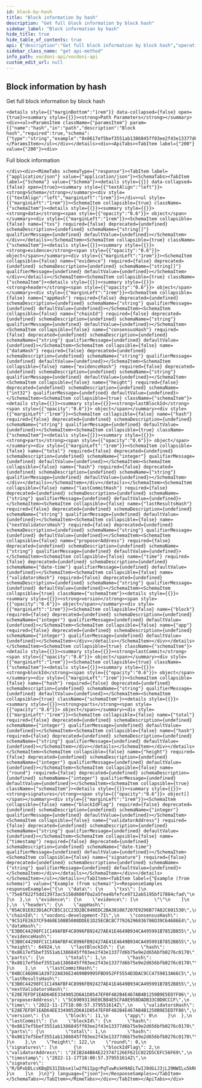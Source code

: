 ```yaml
---
id: block-by-hash
title: "Block information by hash"
description: "Get full block information by block hash"
sidebar_label: "Block information by hash"
hide_title: true
hide_table_of_contents: true
api: {"description":"Get full block information by block hash","operationId":"blockByHash","tags":["Chain"],"parameters":[{"name":"hash","in":"path","description":"Block hash","required":true,"schema":{"type":"string","example":"0x8617ef5bef3551ab1386845ff03ee2f43e13377d6b75e9e2d656bfb0276c0170"}}],"responses":{"200":{"description":"Full block information","content":{"application/json":{"schema":{"type":"object","properties":{"data":{"type":"object","properties":{"txs":{"type":"array","items":{"type":"string","example":"75e8f822f5dd13973ac5158d600f0a2a5fea4bfefce9712ab5195bf17884cfad"}}}},"evidence":{"type":"object","properties":{"evidence":{"type":"array","items":{"type":"string","example":""}}}},"header":{"type":"object","properties":{"appHash":{"type":"string","example":"05AC01E023D1ACFCB5C1CC23D2BC848EDC2BA381087207E9296B77A82C601530"},"chainId":{"type":"string","example":"vocdoni-development-71"},"consensusHash":{"type":"string","example":"9C51FE2637CF9460E108B5008DDEE1D25ECBC8C77926296836786D39C64686E4"},"dataHash":{"type":"string","example":"E3B0C44298FC1C149AFBF4C8996FB92427AE41E4649B934CA495991B7852B855"},"evidenceHash":{"type":"string","example":"E3B0C44298FC1C149AFBF4C8996FB92427AE41E4649B934CA495991B7852B855"},"height":{"type":"integer","format":"int32","example":64924},"lastBlockId":{"type":"object","properties":{"hash":{"type":"string","example":"0x8617ef5bef3551ab1386845ff03ee2f43e13377d6b75e9e2d656bfb0276c0170"},"parts":{"type":"object","properties":{"total":{"type":"integer","example":1},"hash":{"type":"string","example":"0x8617ef5bef3551ab1386845ff03ee2f43e13377d6b75e9e2d656bfb0276c0170"}}}}},"lastCommitHash":{"type":"string","example":"04BCC46D061A39722A836E24690B9995FBD952FF5554D3DAC9CC4759813A66C5"},"lastResultsHash":{"type":"string","example":"E3B0C44298FC1C149AFBF4C8996FB92427AE41E4649B934CA495991B7852B855"},"nextValidatorsHash":{"type":"string","example":"E28E7EFDF1EAD64EE3349052D6A1D8547EF0F482B4E467AB4B1250B9E5ED7F86"},"proposerAddress":{"type":"string","example":"5C69093136E0CB84E5CFA8E958DADB33C0D0CCCF"},"time":{"type":"string","format":"date-time","example":"2022-11-17T18:00:57.379551614Z"},"validatorsHash":{"type":"string","example":"E28E7EFDF1EAD64EE3349052D6A1D8547EF0F482B4E467AB4B1250B9E5ED7F86"},"version":{"type":"object","properties":{"block":{"type":"integer","example":11},"app":{"type":"integer","example":0}}}}},"lastCommit":{"type":"object","properties":{"blockId":{"type":"object","properties":{"hash":{"type":"string","example":"0x8617ef5bef3551ab1386845ff03ee2f43e13377d6b75e9e2d656bfb0276c0170"},"parts":{"type":"object","properties":{"total":{"type":"integer","example":1},"hash":{"type":"string","example":"0x8617ef5bef3551ab1386845ff03ee2f43e13377d6b75e9e2d656bfb0276c0170"}}}}},"height":{"type":"integer","example":122},"round":{"type":"integer","example":0},"signatures":{"type":"array","items":{"type":"object","properties":{"blockIdFlag":{"type":"integer","example":2},"validatorAddress":{"type":"string","example":"2E1B244B84E223747126EF621C022D5CEFC56F69"},"timestamp":{"type":"string","format":"date-time","example":"2022-11-17T18:00:57.379551614Z"},"signature":{"type":"string","example":"R/bPxbDLcsKBqDS31Ibbse1lw2f61IpgrPqTuwRskH9AELTwIJ0dGiJ3jL29NWILu5kR0LDv+/83zkQLqNuiCA=="}}}}}}}}}}}},"method":"get","path":"/chain/blocks/hash/{hash}","servers":[{"url":"https://api-dev.vocdoni.net/v2/"}],"securitySchemes":{"bearerAuth":{"type":"http","scheme":"bearer"}},"info":{"version":"2.0.0","title":"Vocdoni API","description":"The Vocdoni API is a REST API that substitutes the previous RPCs in order to make it easier for  developers/integrators to build on top of the voting protocol. This API facilitates creating votings using Vocdoni,  without the hassle of learning a complex blockchain platform, allowing to perform all the features that enable the  voting protocol such as creating an account, entity, voting process, census & vote, abstracting as much as possible  the complexity and offering simple and straightforward methods to perform those actions. \nYou can review the API endpoints documentation in this section, the main entities are:\n- [**Chain**](chain): The Vocdoni blockchain is named Vochain. It is a Byzantine fault-tolerant network based on Tendermint that  executes the Vocdoni Protocol logic represented as a state machine. Its main purpose is to register votes in a  decentralized and verifiable format. In those endpoints, you can consult the state of the chain, transactions costs,  list organizations and get more Vochain info.\n- [**Accounts**](accounts): Identified by an Ethereum like address. An account can create and manage elections, transfer tokens,  give power to other accounts on his behalf (delegates) and manage its metadata.\n- [**Elections**](elections): Is a rule-set of options and requirements for creating a process in which people vote a series of  options. To know more about the params of an election and its lifecycle go [here](../get-started/intro#23-elections).  In this section you will find all information related to an election as its information, election keys, submitted  votes & how to create a new election.\n- [**Censuses**](censuses): The census is a key component of any voting process. It specifies the set of users (identified by a  public key or address) eligible for participating in an election. To understand more about the Censuses you can  check [here](../get-started/intro#21-the-census). Here you will be able to get censuses information like the Merkle  root, total weight & size, import/export the censuses and create new ones.\n- [**Votes**](votes): All the information related to the vote issued by a participant in a vote, you can check the validity of  the vote, consult your information and send a vote.\n\nBackend error messages list are defined here: https://github.com/vocdoni/vocdoni-node/blob/master/api/errors.go"},"postman":{"name":"Block information by hash","description":{"content":"Get full block information by block hash","type":"text/plain"},"url":{"path":["chain","blocks","hash",":hash"],"host":["{{baseUrl}}"],"query":[],"variable":[{"disabled":false,"description":{"content":"(Required) Block hash","type":"text/plain"},"type":"any","value":"","key":"hash"}]},"header":[{"key":"Accept","value":"application/json"}],"method":"GET"}}
sidebar_class_name: "get api-method"
info_path: vocdoni-api/vocdoni-api
custom_edit_url: null
---
```



## Block information by hash



Get full block information by block hash

````mdx-code-block
<details style={{"marginBottom":"1rem"}} data-collapsed={false} open={true}><summary style={{}}><strong>Path Parameters</strong></summary><div><ul><ParamsItem className={"paramsItem"} param={{"name":"hash","in":"path","description":"Block hash","required":true,"schema":{"type":"string","example":"0x8617ef5bef3551ab1386845ff03ee2f43e13377d6b75e9e2d656bfb0276c0170"}}}></ParamsItem></ul></div></details><div><ApiTabs><TabItem label={"200"} value={"200"}><div>
````

Full block information

````mdx-code-block
</div><div><MimeTabs schemaType={"response"}><TabItem label={"application/json"} value={"application/json"}><SchemaTabs><TabItem label={"Schema"} value={"Schema"}><details style={{}} data-collapsed={false} open={true}><summary style={{"textAlign":"left"}}><strong>Schema</strong></summary><div style={{"textAlign":"left","marginLeft":"1rem"}}></div><ul style={{"marginLeft":"1rem"}}><SchemaItem collapsible={true} className={"schemaItem"}><details style={{}}><summary style={{}}><strong>data</strong><span style={{"opacity":"0.6"}}> object</span></summary><div style={{"marginLeft":"1rem"}}><SchemaItem collapsible={false} name={"txs"} required={false} deprecated={undefined} schemaDescription={undefined} schemaName={"string[]"} qualifierMessage={undefined} defaultValue={undefined}></SchemaItem></div></details></SchemaItem><SchemaItem collapsible={true} className={"schemaItem"}><details style={{}}><summary style={{}}><strong>evidence</strong><span style={{"opacity":"0.6"}}> object</span></summary><div style={{"marginLeft":"1rem"}}><SchemaItem collapsible={false} name={"evidence"} required={false} deprecated={undefined} schemaDescription={undefined} schemaName={"string[]"} qualifierMessage={undefined} defaultValue={undefined}></SchemaItem></div></details></SchemaItem><SchemaItem collapsible={true} className={"schemaItem"}><details style={{}}><summary style={{}}><strong>header</strong><span style={{"opacity":"0.6"}}> object</span></summary><div style={{"marginLeft":"1rem"}}><SchemaItem collapsible={false} name={"appHash"} required={false} deprecated={undefined} schemaDescription={undefined} schemaName={"string"} qualifierMessage={undefined} defaultValue={undefined}></SchemaItem><SchemaItem collapsible={false} name={"chainId"} required={false} deprecated={undefined} schemaDescription={undefined} schemaName={"string"} qualifierMessage={undefined} defaultValue={undefined}></SchemaItem><SchemaItem collapsible={false} name={"consensusHash"} required={false} deprecated={undefined} schemaDescription={undefined} schemaName={"string"} qualifierMessage={undefined} defaultValue={undefined}></SchemaItem><SchemaItem collapsible={false} name={"dataHash"} required={false} deprecated={undefined} schemaDescription={undefined} schemaName={"string"} qualifierMessage={undefined} defaultValue={undefined}></SchemaItem><SchemaItem collapsible={false} name={"evidenceHash"} required={false} deprecated={undefined} schemaDescription={undefined} schemaName={"string"} qualifierMessage={undefined} defaultValue={undefined}></SchemaItem><SchemaItem collapsible={false} name={"height"} required={false} deprecated={undefined} schemaDescription={undefined} schemaName={"int32"} qualifierMessage={undefined} defaultValue={undefined}></SchemaItem><SchemaItem collapsible={true} className={"schemaItem"}><details style={{}}><summary style={{}}><strong>lastBlockId</strong><span style={{"opacity":"0.6"}}> object</span></summary><div style={{"marginLeft":"1rem"}}><SchemaItem collapsible={false} name={"hash"} required={false} deprecated={undefined} schemaDescription={undefined} schemaName={"string"} qualifierMessage={undefined} defaultValue={undefined}></SchemaItem><SchemaItem collapsible={true} className={"schemaItem"}><details style={{}}><summary style={{}}><strong>parts</strong><span style={{"opacity":"0.6"}}> object</span></summary><div style={{"marginLeft":"1rem"}}><SchemaItem collapsible={false} name={"total"} required={false} deprecated={undefined} schemaDescription={undefined} schemaName={"integer"} qualifierMessage={undefined} defaultValue={undefined}></SchemaItem><SchemaItem collapsible={false} name={"hash"} required={false} deprecated={undefined} schemaDescription={undefined} schemaName={"string"} qualifierMessage={undefined} defaultValue={undefined}></SchemaItem></div></details></SchemaItem></div></details></SchemaItem><SchemaItem collapsible={false} name={"lastCommitHash"} required={false} deprecated={undefined} schemaDescription={undefined} schemaName={"string"} qualifierMessage={undefined} defaultValue={undefined}></SchemaItem><SchemaItem collapsible={false} name={"lastResultsHash"} required={false} deprecated={undefined} schemaDescription={undefined} schemaName={"string"} qualifierMessage={undefined} defaultValue={undefined}></SchemaItem><SchemaItem collapsible={false} name={"nextValidatorsHash"} required={false} deprecated={undefined} schemaDescription={undefined} schemaName={"string"} qualifierMessage={undefined} defaultValue={undefined}></SchemaItem><SchemaItem collapsible={false} name={"proposerAddress"} required={false} deprecated={undefined} schemaDescription={undefined} schemaName={"string"} qualifierMessage={undefined} defaultValue={undefined}></SchemaItem><SchemaItem collapsible={false} name={"time"} required={false} deprecated={undefined} schemaDescription={undefined} schemaName={"date-time"} qualifierMessage={undefined} defaultValue={undefined}></SchemaItem><SchemaItem collapsible={false} name={"validatorsHash"} required={false} deprecated={undefined} schemaDescription={undefined} schemaName={"string"} qualifierMessage={undefined} defaultValue={undefined}></SchemaItem><SchemaItem collapsible={true} className={"schemaItem"}><details style={{}}><summary style={{}}><strong>version</strong><span style={{"opacity":"0.6"}}> object</span></summary><div style={{"marginLeft":"1rem"}}><SchemaItem collapsible={false} name={"block"} required={false} deprecated={undefined} schemaDescription={undefined} schemaName={"integer"} qualifierMessage={undefined} defaultValue={undefined}></SchemaItem><SchemaItem collapsible={false} name={"app"} required={false} deprecated={undefined} schemaDescription={undefined} schemaName={"integer"} qualifierMessage={undefined} defaultValue={undefined}></SchemaItem></div></details></SchemaItem></div></details></SchemaItem><SchemaItem collapsible={true} className={"schemaItem"}><details style={{}}><summary style={{}}><strong>lastCommit</strong><span style={{"opacity":"0.6"}}> object</span></summary><div style={{"marginLeft":"1rem"}}><SchemaItem collapsible={true} className={"schemaItem"}><details style={{}}><summary style={{}}><strong>blockId</strong><span style={{"opacity":"0.6"}}> object</span></summary><div style={{"marginLeft":"1rem"}}><SchemaItem collapsible={false} name={"hash"} required={false} deprecated={undefined} schemaDescription={undefined} schemaName={"string"} qualifierMessage={undefined} defaultValue={undefined}></SchemaItem><SchemaItem collapsible={true} className={"schemaItem"}><details style={{}}><summary style={{}}><strong>parts</strong><span style={{"opacity":"0.6"}}> object</span></summary><div style={{"marginLeft":"1rem"}}><SchemaItem collapsible={false} name={"total"} required={false} deprecated={undefined} schemaDescription={undefined} schemaName={"integer"} qualifierMessage={undefined} defaultValue={undefined}></SchemaItem><SchemaItem collapsible={false} name={"hash"} required={false} deprecated={undefined} schemaDescription={undefined} schemaName={"string"} qualifierMessage={undefined} defaultValue={undefined}></SchemaItem></div></details></SchemaItem></div></details></SchemaItem><SchemaItem collapsible={false} name={"height"} required={false} deprecated={undefined} schemaDescription={undefined} schemaName={"integer"} qualifierMessage={undefined} defaultValue={undefined}></SchemaItem><SchemaItem collapsible={false} name={"round"} required={false} deprecated={undefined} schemaDescription={undefined} schemaName={"integer"} qualifierMessage={undefined} defaultValue={undefined}></SchemaItem><SchemaItem collapsible={true} className={"schemaItem"}><details style={{}}><summary style={{}}><strong>signatures</strong><span style={{"opacity":"0.6"}}> object[]</span></summary><div style={{"marginLeft":"1rem"}}><SchemaItem collapsible={false} name={"blockIdFlag"} required={false} deprecated={undefined} schemaDescription={undefined} schemaName={"integer"} qualifierMessage={undefined} defaultValue={undefined}></SchemaItem><SchemaItem collapsible={false} name={"validatorAddress"} required={false} deprecated={undefined} schemaDescription={undefined} schemaName={"string"} qualifierMessage={undefined} defaultValue={undefined}></SchemaItem><SchemaItem collapsible={false} name={"timestamp"} required={false} deprecated={undefined} schemaDescription={undefined} schemaName={"date-time"} qualifierMessage={undefined} defaultValue={undefined}></SchemaItem><SchemaItem collapsible={false} name={"signature"} required={false} deprecated={undefined} schemaDescription={undefined} schemaName={"string"} qualifierMessage={undefined} defaultValue={undefined}></SchemaItem></div></details></SchemaItem></div></details></SchemaItem></ul></details></TabItem><TabItem label={"Example (from schema)"} value={"Example (from schema)"}><ResponseSamples responseExample={"{\n  \"data\": {\n    \"txs\": [\n      \"75e8f822f5dd13973ac5158d600f0a2a5fea4bfefce9712ab5195bf17884cfad\"\n    ]\n  },\n  \"evidence\": {\n    \"evidence\": [\n      \"\"\n    ]\n  },\n  \"header\": {\n    \"appHash\": \"05AC01E023D1ACFCB5C1CC23D2BC848EDC2BA381087207E9296B77A82C601530\",\n    \"chainId\": \"vocdoni-development-71\",\n    \"consensusHash\": \"9C51FE2637CF9460E108B5008DDEE1D25ECBC8C77926296836786D39C64686E4\",\n    \"dataHash\": \"E3B0C44298FC1C149AFBF4C8996FB92427AE41E4649B934CA495991B7852B855\",\n    \"evidenceHash\": \"E3B0C44298FC1C149AFBF4C8996FB92427AE41E4649B934CA495991B7852B855\",\n    \"height\": 64924,\n    \"lastBlockId\": {\n      \"hash\": \"0x8617ef5bef3551ab1386845ff03ee2f43e13377d6b75e9e2d656bfb0276c0170\",\n      \"parts\": {\n        \"total\": 1,\n        \"hash\": \"0x8617ef5bef3551ab1386845ff03ee2f43e13377d6b75e9e2d656bfb0276c0170\"\n      }\n    },\n    \"lastCommitHash\": \"04BCC46D061A39722A836E24690B9995FBD952FF5554D3DAC9CC4759813A66C5\",\n    \"lastResultsHash\": \"E3B0C44298FC1C149AFBF4C8996FB92427AE41E4649B934CA495991B7852B855\",\n    \"nextValidatorsHash\": \"E28E7EFDF1EAD64EE3349052D6A1D8547EF0F482B4E467AB4B1250B9E5ED7F86\",\n    \"proposerAddress\": \"5C69093136E0CB84E5CFA8E958DADB33C0D0CCCF\",\n    \"time\": \"2022-11-17T18:00:57.379551614Z\",\n    \"validatorsHash\": \"E28E7EFDF1EAD64EE3349052D6A1D8547EF0F482B4E467AB4B1250B9E5ED7F86\",\n    \"version\": {\n      \"block\": 11,\n      \"app\": 0\n    }\n  },\n  \"lastCommit\": {\n    \"blockId\": {\n      \"hash\": \"0x8617ef5bef3551ab1386845ff03ee2f43e13377d6b75e9e2d656bfb0276c0170\",\n      \"parts\": {\n        \"total\": 1,\n        \"hash\": \"0x8617ef5bef3551ab1386845ff03ee2f43e13377d6b75e9e2d656bfb0276c0170\"\n      }\n    },\n    \"height\": 122,\n    \"round\": 0,\n    \"signatures\": [\n      {\n        \"blockIdFlag\": 2,\n        \"validatorAddress\": \"2E1B244B84E223747126EF621C022D5CEFC56F69\",\n        \"timestamp\": \"2022-11-17T18:00:57.379551614Z\",\n        \"signature\": \"R/bPxbDLcsKBqDS31Ibbse1lw2f61IpgrPqTuwRskH9AELTwIJ0dGiJ3jL29NWILu5kR0LDv+/83zkQLqNuiCA==\"\n      }\n    ]\n  }\n}"} language={"json"}></ResponseSamples></TabItem></SchemaTabs></TabItem></MimeTabs></div></TabItem></ApiTabs></div>
````
      